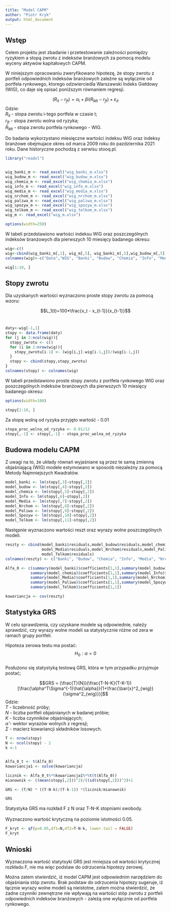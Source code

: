 ---
title: "Model CAPM"
author: "Piotr Kryk"
output: html_document
---

## Wstęp
Celem projektu jest zbadanie i przetestowanie zależności pomiędzy ryzykiem a stopą zwrotu z indeksów branżowych za pomocą modelu wyceny aktywów kapitałowych CAPM.

W niniejszym opracowaniu zweryfikowano hipotezę, że stopy zwrotu z portfeli odpowiednich indeksów branżowych zależne są wyłącznie od portfela rynkowego, ktorego odzwierciedla Warszawski Indeks Giełdowy (WIG), co daje się opisać poniższym równaniem regresji.

$$(R_{it}-r_{ft}) = \alpha_{i} + \beta{i}(R_{Mt}-r_{ft}) + \varepsilon_{it}$$
Gdzie: <br>
$R_{it}$ - stopa zwrotu i-tego portfela w czasie t;<br>
$r_{ft}$ - stopa zwrotu wolna od ryzyka;<br>
$R_{Mt}$ - stopa zwrotu portfela rynkowego - WIG.
<br>

Do badania wykorzystano miesięczne wartości indeksu WIG oraz indeksy branżowe obejmujace okres od marca 2009 roku do pazdziernika 2021 roku. Dane historyczne pochodzą z serwisu stooq.pl.

```{r, echo=FALSE}
library("readxl")


wig_banki_m <- read_excel("wig_banki_m.xlsx")
wig_budow_m <- read_excel("wig_budow_m.xlsx")
wig_chemia_m <- read_excel("wig_chemia_m.xlsx")
wig_info_m <- read_excel("wig_info_m.xlsx")
wig_media_m <- read_excel("wig_media_m.xlsx")
wig_nrchom_m <- read_excel("wig_nrchom_m.xlsx")
wig_paliwa_m <- read_excel("wig_paliwa_m.xlsx")
wig_spozyw_m <- read_excel("wig_spozyw_m.xlsx")
wig_telkom_m <- read_excel("wig_telkom_m.xlsx")
wig_m <- read_excel("wig_m.xlsx")

```

```{r,echo=FALSE}
options(width=250)
```
W tabeli przedstawiono wartości indeksu WIG oraz poszczególnych indeksów branżowych dla pierwszych 10 miesięcy badanego okresu:
```{r, echo=FALSE}
wig<-c()
wig<-cbind(wig_banki_m[,1], wig_m[,5], wig_banki_m[,5],wig_budow_m[,5],wig_chemia_m[,5], wig_info_m[,5], wig_media_m[,5], wig_nrchom_m[,5], wig_paliwa_m[,5], wig_spozyw_m[,5], wig_telkom_m[,5])
colnames(wig)<-c("Data","WIG", "Banki", "Budow", "Chemia", "Info", "Media", "Nrchom", "Paliwa", "Spozyw", "Telkom")

wig[1:10, ]
```
## Stopy zwrotu
Dla uzyskanych wartości wyznaczono proste stopy zwrotu za pomocą wzoru:  

$$L_1(t)=100*\frac{x_t - x_{t-1}}{x_{t-1}}$$
<br>
```{r}
daty<-wig[-1,1]
stopy <- data.frame(daty)
for (j in 2:ncol(wig)){
  stopy_zwrotu <- c()
  for (i in 2:nrow(wig)){
    stopy_zwrotu[i-1] <- (wig[i,j]-wig[i-1,j])/(wig[i-1,j])
  }
  stopy <- cbind(stopy,stopy_zwrotu)
}
colnames(stopy) <- colnames(wig)
```
W tabeli przedstawiono proste stopy zwrotu z portfela rynkowego WIG oraz poszczególnych indeksów branżowych dla pierwszych 10 miesięcy badanego okresu:
```{r,echo=FALSE}
options(width=100)
```

```{r, echo=FALSE}
stopy[1:10, ]
```
Za stopę wolną od ryzyka przyjęto wartość - 0.01
```{r}
stopa_proc_wolna_od_ryzyka <- 0.01/12
stopy[,-1] <- stopy[,-1] - stopa_proc_wolna_od_ryzyka
```
## Budowa modelu CAPM
Z uwagi na to, że układy równań wyjaśniane są przez te samą zmienną objaśniającą (WIG) modele estymowano w sposoób niezależny za pomocą Metody Najmniejszych Kwadratów.
```{r}
model_banki <- lm(stopy[,3]~stopy[,2])
model_budow <- lm(stopy[,4]~stopy[,2])
model_chemia <- lm(stopy[,5]~stopy[,2])
model_Info <- lm(stopy[,6]~stopy[,2])
model_Media <- lm(stopy[,7]~stopy[,2])
model_Nrchom <- lm(stopy[,8]~stopy[,2])
model_Paliwa <- lm(stopy[,9]~stopy[,2])
model_Spozyw <- lm(stopy[,10]~stopy[,2])
model_Telkom <- lm(stopy[,11]~stopy[,2])
```
Następnie wyznaczono wartości reszt oraz wyrazy wolne poszczególnych modeli.
```{r}
reszty <- cbind(model_banki$residuals,model_budow$residuals,model_chemia$residuals,model_Info$residuals,
                model_Media$residuals,model_Nrchom$residuals,model_Paliwa$residuals,model_Spozyw$residuals,
                model_Telkom$residuals)  
colnames(reszty) <- c("Banki", "Budow", "Chemia", "Info", "Media", "Nrchom", "Paliwa", "Spozyw", "Telkom")

Alfa_0 <- c(summary(model_banki)$coefficients[1,1],summary(model_budow)$coefficients[1,1],
           summary(model_chemia)$coefficients[1,1],summary(model_Info)$coefficients[1,1],
           summary(model_Media)$coefficients[1,1],summary(model_Nrchom)$coefficients[1,1],
           summary(model_Paliwa)$coefficients[1,1],summary(model_Spozyw)$coefficients[1,1],
           summary(model_Telkom)$coefficients[1,1])

kowariancja <- cov(reszty)
```
## Statystyka GRS
W celu sprawdzenia, czy uzyskane modele są odpowiednie, należy sprawdzić, czy wyrazy wolne modeli sa statystycznie różne od zera w ramach grupy portfeli.<br>

Hipoteza zerowa testu ma postać:
$$H_0: \alpha = 0 $$
<br>
Posłużono się statystyką testową GRS, która w tym przypadku przyjmuje postać;

$$GRS = (\frac{T}{N})(\frac{T-N-K}{T-K-1})[\frac{\alpha^T\Sigma^{-1}\hat{\alpha}}{1+\frac{\bar{x}^2_{wig}}{\sigma^2_{wig}}}]$$
Gdzie: <br>
$T$ - liczebność próby;<br>
$N$ - liczba portfeli objaśnianych w badanej próbie;<br>
$K$ - liczba czynników objaśniających;<br>
$\hat{\alpha}$ - wektor wyrazów wolnych z regresji;<br>
$\Sigma$ - macierz kowariancji składników losowych.
<br>


```{r}
T <- nrow(stopy)
N <- ncol(stopy) - 2
k <-1


Alfa_0_t <- t(Alfa_0)
kowariancja1 <- solve(kowariancja)

licznik <- Alfa_0_t%*%kowariancja1%*%t(t(Alfa_0))
mianownik <- ((mean(stopy[,2]))^2)/((sd(stopy[,2]))^2)+1

GRS <- (T/N) * ((T-N-k)/(T-k-1)) *(licznik/mianownik)

GRS
```
Statystyka GRS ma rozkład F z N oraz T-N-K stopniami swobody.<br><br>
Wyznaczono wartość krytyczną na poziomie istotności 0.05.

```{r}
F_kryt <- qf(p=0.05,df1=N,df2=T-N-k, lower.tail = FALSE)
F_kryt
```
## Wnioski
Wyznaczona wartość statytsyki GRS  jest mniejsza od wartości krytycznej rozkładu F, nie ma więc podstaw do odrzucenia hipotezy zerowej.<br>

Można zatem stwierdzić, iż model CAPM jest odpowiednim narzędziem do objaśniania stóp zwrotu. Brak podstaw do odrzucenia hipotezy sugeruje, iż łącznie wyrazy wolne modeli są nieistotne, zatem można stwierdzić, że żadne czynniki zewnętrzne nie wpływają na wartości stóp zwrotu z portfeli odpowiednich indeksów branżowych - zależą one wyłącznie od portfela rynkowego.

